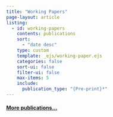 ```yaml
---
title: "Working Papers"
page-layout: article
listing:
  - id: working-papers
    contents: publications
    sort: 
      - "date desc"
    type: custom
    template: _ejs/working-paper.ejs
    categories: false
    sort-ui: false
    filter-ui: false
    max-items: 5
    include:
      publication_type: "{Pre-print}*"
---
```


:::::{#working-papers}
:::::

#### [More publications...](/publication/)
